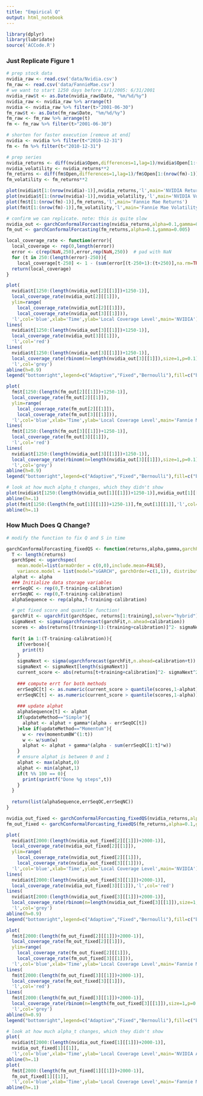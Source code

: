```yaml
---
title: "Empirical Q"
output: html_notebook
---
```


```r
library(dplyr)
library(lubridate)
source('ACCode.R')
```

### Just Replicate Figure 1

```r
# prep stock data
nvidia_raw <- read.csv('data/Nvidia.csv')
fm_raw <- read.csv('data/FannieMae.csv')
# we want to start 1250 days before 1/1/2005: 6/31/2001
nvidia_raw$t <- as.Date(nvidia_raw$Date, "%m/%d/%y")
nvidia_raw <- nvidia_raw %>% arrange(t) 
nvidia <- nvidia_raw %>% filter(t>"2001-06-30")
fm_raw$t <- as.Date(fm_raw$Date, "%m/%d/%y")
fm_raw <- fm_raw %>% arrange(t) 
fm <- fm_raw %>% filter(t>"2001-06-30")

# shorten for faster execution [remove at end]
nvidia <- nvidia %>% filter(t<"2010-12-31")
fm <- fm %>% filter(t<"2010-12-31")

# prep series
nvidia_returns <- diff(nvidia$Open,differences=1,lag=1)/nvidia$Open[1:(nrow(nvidia)-1)]
nvidia_volatility <- nvidia_returns**2
fm_returns <- diff(fm$Open,differences=1,lag=1)/fm$Open[1:(nrow(fm)-1)]
fm_volatility <- fm_returns**2
```

```r
plot(nvidia$t[1:(nrow(nvidia)-1)],nvidia_returns,'l',main='NVIDIA Returns')
plot(nvidia$t[1:(nrow(nvidia)-1)],nvidia_volatility,'l',main='NVIDIA Volatility')
plot(fm$t[1:(nrow(fm)-1)],fm_returns,'l',main='Fannie Mae Returns')
plot(fm$t[1:(nrow(fm)-1)],fm_volatility,'l',main='Fannie Mae Volatility')
```


```r
# confirm we can replicate. note: this is quite slow
nvidia_out <- garchConformalForcasting(nvidia_returns,alpha=0.1,gamma=0.005)
fm_out <- garchConformalForcasting(fm_returns,alpha=0.1,gamma=0.005)
```


```r
local_coverage_rate <- function(error){
  local_coverage <- rep(0,length(error))
  error <- c(rep(NaN,250),error,rep(NaN,250))  # pad with NaN
  for (t in 250:(length(error)-250)){
    local_coverage[t-250] <- 1 - (sum(error[(t-250+1):(t+250)],na.rm=TRUE)/sum(!is.na(error[(t-250+1):(t+250)])))}
  return(local_coverage)
}

plot(
  nvidia$t[1250:(length(nvidia_out[2][[1]])+1250-1)],
  local_coverage_rate(nvidia_out[2][[1]]),
  ylim=range(
    local_coverage_rate(nvidia_out[2][[1]]),
    local_coverage_rate(nvidia_out[3][[1]])),
  'l',col='blue',xlab='Time',ylab='Local Coverage Level',main='NVIDIA')
lines(
  nvidia$t[1250:(length(nvidia_out[3][[1]])+1250-1)],
  local_coverage_rate(nvidia_out[3][[1]]),
  'l',col='red')
lines(
  nvidia$t[1250:(length(nvidia_out[3][[1]])+1250-1)],
  local_coverage_rate(rbinom(n=length(nvidia_out[3][[1]]),size=1,p=0.1)),
  'l',col='grey')
abline(h=0.9)
legend("bottomright",legend=c("Adaptive","Fixed","Bernoulli"),fill=c("blue","red","grey"))

plot(
  fm$t[1250:(length(fm_out[2][[1]])+1250-1)],
  local_coverage_rate(fm_out[2][[1]]),
  ylim=range(
    local_coverage_rate(fm_out[2][[1]]),
    local_coverage_rate(fm_out[3][[1]])),
  'l',col='blue',xlab='Time',ylab='Local Coverage Level',main='Fannie Mae')
lines(
  fm$t[1250:(length(fm_out[3][[1]])+1250-1)],
  local_coverage_rate(fm_out[3][[1]]),
  'l',col='red')
lines(
  nvidia$t[1250:(length(nvidia_out[3][[1]])+1250-1)],
  local_coverage_rate(rbinom(n=length(nvidia_out[3][[1]]),size=1,p=0.1)),
  'l',col='grey')
abline(h=0.9)
legend("bottomright",legend=c("Adaptive","Fixed","Bernoulli"),fill=c("blue","red","grey"))
```

```r
# look at how much alpha_t changes, which they didn't show
plot(nvidia$t[1250:(length(nvidia_out[1][[1]])+1250-1)],nvidia_out[1][[1]],'l',col='blue',xlab='Time',ylab='Local Coverage Level',main='NVIDIA Alpha_t')
abline(h=.1)
plot(fm$t[1250:(length(fm_out[1][[1]])+1250-1)],fm_out[1][[1]],'l',col='blue',xlab='Time',ylab='Local Coverage Level',main='Fannie Mae Alpha_t')
abline(h=.1)
```

### How Much Does Q Change?

```r

# modify the function to fix Q and S in time

garchConformalForcasting_fixedQS <- function(returns,alpha,gamma,garchP=1,garchQ=1,training = 1000,calibration=1000,verbose=FALSE,updateMethod="Simple",momentumBW = 0.95){
  T <- length(returns)
  garchSpec <- ugarchspec(
    mean.model=list(armaOrder = c(0,0),include.mean=FALSE), 
    variance.model = list(model="sGARCH", garchOrder=c(1,1)), distribution.model="norm")
  alphat <- alpha
  ### Initialize data storage variables
  errSeqOC <- rep(0,T-training-calibration)
  errSeqNC <- rep(0,T-training-calibration)
  alphaSequence <- rep(alpha,T-training-calibration)

  # get fixed score and quantile function!
  garchFit <- ugarchfit(garchSpec, returns[1:training],solver="hybrid")
  sigmaNext <- sigma(ugarchforecast(garchFit,n.ahead=calibration))
  scores <- abs(returns[(training+1):(training+calibration)]^2- sigmaNext^2)/sigmaNext^2
  
  for(t in 1:(T-training-calibration)){
    if(verbose){
      print(t)
    }
    sigmaNext <- sigma(ugarchforecast(garchFit,n.ahead=calibration+t))
    sigmaNext <- sigmaNext[length(sigmaNext)]
    current_score <- abs(returns[t+training+calibration]^2- sigmaNext^2)/sigmaNext^2
    
    ### compute errt for both methods
    errSeqOC[t] <- as.numeric(current_score > quantile(scores,1-alphat))
    errSeqNC[t] <- as.numeric(current_score > quantile(scores,1-alpha))
    
    ### update alphat
    alphaSequence[t] <- alphat
    if(updateMethod=="Simple"){
      alphat <- alphat + gamma*(alpha - errSeqOC[t])
    }else if(updateMethod=="Momentum"){
      w <- rev(momentumBW^(1:t))
      w <- w/sum(w)
      alphat <- alphat + gamma*(alpha - sum(errSeqOC[1:t]*w))
    }
    # ensure alphat is between 0 and 1
    alphat <- max(alphat,0)
    alphat <- min(alphat,1)
    if(t %% 100 == 0){
      print(sprintf("Done %g steps",t))
    }
  }
  
  return(list(alphaSequence,errSeqOC,errSeqNC))
}
```

```r
nvidia_out_fixed <- garchConformalForcasting_fixedQS(nvidia_returns,alpha=0.1,gamma=0.005)
fm_out_fixed <- garchConformalForcasting_fixedQS(fm_returns,alpha=0.1,gamma=0.005)
```

```r
plot(
  nvidia$t[2000:(length(nvidia_out_fixed[2][[1]])+2000-1)],
  local_coverage_rate(nvidia_out_fixed[2][[1]]),
  ylim=range(
    local_coverage_rate(nvidia_out_fixed[2][[1]]),
    local_coverage_rate(nvidia_out_fixed[3][[1]])),
  'l',col='blue',xlab='Time',ylab='Local Coverage Level',main='NVIDIA')
lines(
  nvidia$t[2000:(length(nvidia_out_fixed[3][[1]])+2000-1)],
  local_coverage_rate(nvidia_out_fixed[3][[1]]),'l',col='red')
lines(
  nvidia$t[2000:(length(nvidia_out_fixed[3][[1]])+2000-1)],
  local_coverage_rate(rbinom(n=length(nvidia_out_fixed[3][[1]]),size=1,p=0.1)),
  'l',col='grey')
abline(h=0.9)
legend("bottomright",legend=c("Adaptive","Fixed","Bernoulli"),fill=c("blue","red","grey"))

plot(
  fm$t[2000:(length(fm_out_fixed[2][[1]])+2000-1)],
  local_coverage_rate(fm_out_fixed[2][[1]]),
  ylim=range(
    local_coverage_rate(fm_out_fixed[2][[1]]),
    local_coverage_rate(fm_out_fixed[3][[1]])),
  'l',col='blue',xlab='Time',ylab='Local Coverage Level',main='Fannie Mae')
lines(
  fm$t[2000:(length(fm_out_fixed[3][[1]])+2000-1)],
  local_coverage_rate(fm_out_fixed[3][[1]]),
  'l',col='red')
lines(
  fm$t[2000:(length(fm_out_fixed[3][[1]])+2000-1)],
  local_coverage_rate(rbinom(n=length(fm_out_fixed[3][[1]]),size=1,p=0.1)),
  'l',col='grey')
abline(h=0.9)
legend("bottomright",legend=c("Adaptive","Fixed","Bernoulli"),fill=c("blue","red","grey"))

# look at how much alpha_t changes, which they didn't show
plot(
  nvidia$t[2000:(length(nvidia_out_fixed[1][[1]])+2000-1)],
  nvidia_out_fixed[1][[1]],
  'l',col='blue',xlab='Time',ylab='Local Coverage Level',main='NVIDIA Alpha_t')
abline(h=.1)
plot(
  fm$t[2000:(length(fm_out_fixed[1][[1]])+2000-1)],
  fm_out_fixed[1][[1]],
  'l',col='blue',xlab='Time',ylab='Local Coverage Level',main='Fannie Mae Alpha_t')
abline(h=.1)
```



